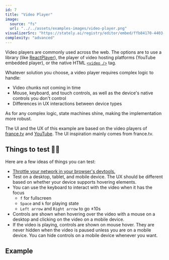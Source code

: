 ```yaml
---
id: 7
title: "Video Player"
image:
  source: "fs"
  url: "../../assets/examples-images/video-player.png"
visualizerSrc: "https://stately.ai/registry/editor/embed/ffb84170-4403-4304-889d-3eefadc0465b?machineId=21494a51-3602-4b2c-a5c5-4615ea983321"
complexity: "advanced"
---
```



Video players are commonly used across the web. The options are to use a library (like [ReactPlayer](https://github.com/cookpete/react-player)), the player of video hosting platforms (YouTube embedded player), or the native HTML [`<video />`](https://developer.mozilla.org/en-US/docs/Web/HTML/Element/video) tag.

Whatever solution you choose, a video player requires complex logic to handle:

- Video chunks not coming in time
- Mouse, keyboard, and touch controls, as well as the device's native controls you don't control
- Differences in UX interactions between device types

As for any complex logic, state machines shine, making the implementation more robust.

The UI and the UX of this example are based on the video players of [france.tv](https://www.france.tv/) and [YouTube](https://www.youtube.com/). The UI inspiration mainly comes from france.tv.

## Things to test 🧑‍🔬

Here are a few ideas of things you can test:

- [Throttle your network in your browser's devtools.](https://www.browserstack.com/guide/how-to-perform-network-throttling-in-chrome)
- Test on a desktop, tablet, and mobile device. The UX should be different based on whether your device supports hovering elements.
- You can use the keyboard to interact with the video when it has the focus
  - `f` for fullscreen
  - `Space` and `k` for playing state
  - `Left arrow` and `Right arrow` to go ±10s
- Controls are shown when hovering over the video with a mouse on a desktop and clicking on the video on a mobile device.
- If the video is playing, controls are shown on mouse hover. They are never hidden when the video is paused unless you are on a mobile device. You can hide controls on a mobile device whenever you want.

## Example

<DemoEntrypoint client:load />

